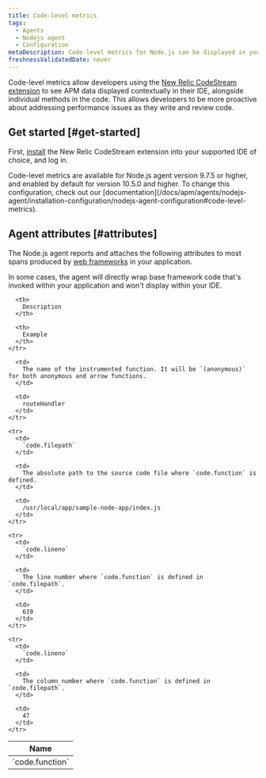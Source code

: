 ```yaml
---
title: Code-level metrics
tags:
  - Agents
  - Nodejs agent
  - Configuration
metaDescription: Code-level metrics for Node.js can be displayed in your IDE using the New Relic CodeStream extension.
freshnessValidatedDate: never
---
```


Code-level metrics allow developers using the [New Relic CodeStream extension](/docs/codestream/how-use-codestream/performance-monitoring#code-level) to see APM data displayed contextually in their IDE, alongside individual methods in the code. This allows developers to be more proactive about addressing performance issues as they write and review code.

## Get started [#get-started]

First, [install](/docs/codestream/start-here/install-codestream) the New Relic CodeStream extension into your supported IDE of choice, and log in.

<Callout variant="important">
  Code-level metrics are available for Node.js agent version 9.7.5 or higher, and enabled by default for version 10.5.0 and higher. To change this configuration, check out our [documentation](/docs/apm/agents/nodejs-agent/installation-configuration/nodejs-agent-configuration#code-level-metrics).
</Callout>

## Agent attributes [#attributes]

The Node.js agent reports and attaches the following attributes to most spans produced by [web frameworks](/docs/apm/agents/nodejs-agent/getting-started/compatibility-requirements-nodejs-agent#support) in your application.

<Callout variant="important">
  In some cases, the agent will directly wrap base framework code that's invoked within your application and won't display within your IDE.
</Callout>

<table>
  <thead>
    <tr>
      <th style={{ width: "300px" }}>
        Name
      </th>

      <th>
        Description
      </th>

      <th>
        Example
      </th>
    </tr>
  </thead>

  <tbody>
    <tr>
      <td>
        `code.function`
      </td>

      <td>
        The name of the instrumented function. It will be `(anonymous)` for both anonymous and arrow functions.
      </td>

      <td>
        routeHandler
      </td>
    </tr>

    <tr>
      <td>
        `code.filepath`
      </td>

      <td>
        The absolute path to the source code file where `code.function` is defined.
      </td>

      <td>
        /usr/local/app/sample-node-app/index.js
      </td>
    </tr>

    <tr>
      <td>
        `code.lineno`
      </td>

      <td>
        The line number where `code.function` is defined in `code.filepath`.
      </td>

      <td>
        639
      </td>
    </tr>

    <tr>
      <td>
        `code.lineno`
      </td>

      <td>
        The column number where `code.function` is defined in `code.filepath`.
      </td>

      <td>
        47
      </td>
    </tr>
  </tbody>
</table>
